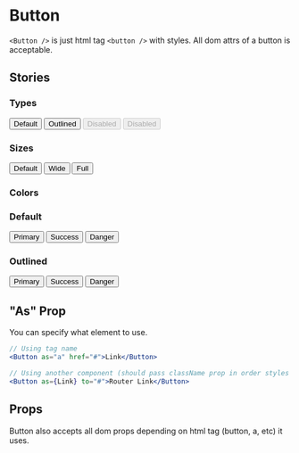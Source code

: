 

# Button

<Meta title="UI Kit/Button" component={Button} />

`<Button />` is just html tag `<button />` with styles. All dom attrs of a button is acceptable.

## Stories

### Types

<Preview withToolbar>
  <Story name="types">
    <div style={{ fontSize: '16px' }}>
      <Button style={{ marginRight: '1em' }}>Default</Button>
      <Button theme="outlined" style={{ marginRight: '1em' }}>
        Outlined
      </Button>
      <Button disabled style={{ marginRight: '1em' }}>
        Disabled
      </Button>
      <Button disabled theme="outlined" style={{ marginRight: '1em' }}>
        Disabled
      </Button>
    </div>
  </Story>
</Preview>

### Sizes

<Preview withToolbar>
  <Story name="sizes">
    <div style={{ fontSize: '16px' }}>
      <Margin type="bottom">
        <Button>Default</Button>
      </Margin>
      <Margin type="bottom">
        <Button size="wide">Wide</Button>
      </Margin>
      <Margin>
        <Button size="full">Full</Button>
      </Margin>
    </div>
  </Story>
</Preview>

### Colors

<Preview withToolbar>
  <Story name="colors">
    <div style={{ fontSize: '16px' }}>
      <Margin type="bottom">
        <h3 style={{ marginBottom: '8px' }}>Default</h3>
        <Button mainColor="primary" style={{ marginRight: '1em' }}>
          Primary
        </Button>
        <Button mainColor="success" style={{ marginRight: '1em' }}>
          Success
        </Button>
        <Button mainColor="danger">Danger</Button>
      </Margin>
      <div>
        <h3 style={{ marginBottom: '8px' }}>Outlined</h3>
        <Button mainColor="primary" theme="outlined" style={{ marginRight: '1em' }}>
          Primary
        </Button>
        <Button mainColor="success" theme="outlined" style={{ marginRight: '1em' }}>
          Success
        </Button>
        <Button mainColor="danger" theme="outlined">
          Danger
        </Button>
      </div>
    </div>
  </Story>
</Preview>

## "As" Prop

You can specify what element to use.

```jsx
// Using tag name
<Button as="a" href="#">Link</Button>

// Using another component (should pass className prop in order styles to be applied)
<Button as={Link} to="#">Router Link</Button>
```

## Props

Button also accepts all dom props depending on html tag (button, a, etc) it uses.

<Props of={Button} />
